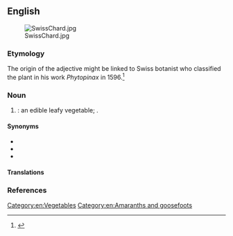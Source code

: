==English==
[[File:SwissChard.jpg|thumb]]

===Etymology===
The origin of the adjective might be linked to Swiss botanist {{w|Gaspard Bauhin}} who classified the plant in his work ''Phytopinax'' in 1596.<ref>{{cite-web |title=Archived copy |url=http://zesterdaily.com/cooking/forget-kale-get-swiss-chard-with-pancetta-lemon/ |accessdate=16 January 2017 |archiveurl=https://web.archive.org/web/20161225072414/http://zesterdaily.com/cooking/forget-kale-get-swiss-chard-with-pancetta-lemon/ |archivedate=25 December 2016 }}</ref>

===Noun===
{{en-noun|~}}

# {{lb|en|culinary}} {{taxlink|Beta vulgaris var. cicla|species|noshow=1}}: an edible leafy vegetable; {{l|en|chard}}.

====Synonyms====
* {{l|en|chard}}
* {{l|en|mangold}}
* {{l|en|silverbeet}}

====Translations====
{{trans-see|chard}}

===References===
<references/>

[[Category:en:Vegetables]]
[[Category:en:Amaranths and goosefoots]]